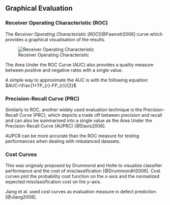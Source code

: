
## Graphical Evaluation

### Receiver Operating Characteristic (ROC)

The *Receiver Operating Characteristic* ($ROC$)[@Fawcett2006] curve which provides a graphical visualisation of the results.


![Receiver Operating Characteristic](figures/roc.png)


The Area Under the ROC Curve (AUC) also provides a quality measure between positive and negative rates with a single value. 

A simple way to approximate the AUC is with the following equation:
$AUC=\frac{1+TP_{r}-FP_{r}}{2}$


### Precision-Recall Curve (PRC)

Similarly to ROC, another widely used evaluation technique is the Precision-Recall Curve (PRC), which depicts a trade off between precision and recall and can also be summarised into a single value as the Area Under the Precision-Recall Curve (AUPRC) [@Davis2006].

AUPCR can be more accurate than the ROC measure for testing performances when dealing with imbalanced datasets.

### Cost Curves

This was originaly proposed by Drummond and Holte to visualize classifier performance and the cost of misclassification [@DrummondH2006]. Cost curves plot the probability cost function on the $x$-axis and the normalized expected misclassification cost on the $y$-axis.

Jiang et al. used cost curves as evaluation measure in defect prediciton [@Jiang2008]. 





